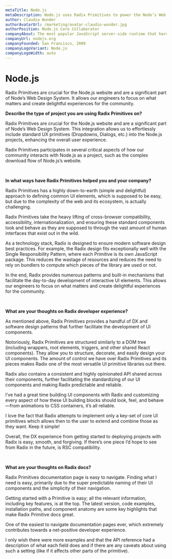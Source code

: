 ```yaml
---
metaTitle: Node.js
metaDescription: Node.js uses Radix Primitives to power the Node’s Web Design System. It allows engineers to focus on what matters and create delightful experiences for the web community.
author: Claudio Wunder
authorAvatarUrl: /marketing/avatar-claudio-wunder.jpg
authorPosition: Node.js Core Collaborator
companyAbout: The most popular JavaScript server-side runtime that hardly needs an introduction, Node.js is one of the fundamental projects in the web ecosystem.
companyUrl: nodejs.org
companyFounded: San Francisco, 2009
companyLogoVariant: Node.js
companyLogoWidth: auto
---
```


# Node.js

<HeroQuote>
  Radix Primitives are crucial for the Node.js website and are a significant
  part of Node’s Web Design System. It allows our engineers to focus on what
  matters and create delightful experiences for the community.
</HeroQuote>

**Describe the type of project you are using Radix Primitives on?**

Radix Primitives are crucial for the Node.js website and are a significant part of Node’s Web Design System. This integration allows us to effortlessly include standard UX primitives (Dropdowns, Dialogs, etc.) into the Node.js projects, enhancing the overall user experience.

Radix Primitives participates in several critical aspects of how our community interacts with Node.js as a project, such as the complex download flow of Node.js’s website.

<br />

**In what ways have Radix Primitives helped you and your company?**

Radix Primitives has a highly down-to-earth (simple and delightful) approach to defining common UI elements, which is supposed to be easy, but due to the complexity of the web and its ecosystem, is actually challenging.

Radix Primitives take the heavy lifting of cross-browser compatibility, accessibility, internationalization, and ensuring these standard components look and behave as they are supposed to through the vast amount of human interfaces that exist out in the wild.

As a technology stack, Radix is designed to ensure modern software design best practices. For example, the Radix design fits exceptionally well with the Single Responsibility Pattern, where each Primitive is its own JavaScript package. This reduces the wastage of resources and reduces the need to rely on bundlers to compute which pieces of the library are used or not.

In the end, Radix provides numerous patterns and built-in mechanisms that facilitate the day-to-day development of interactive UI elements. This allows our engineers to focus on what matters and create delightful experiences for the community.

<br />

**What are your thoughts on Radix developer experience?**

As mentioned above, Radix Primitives provides a handful of DX and software design patterns that further facilitate the development of UI components.

Notoriously, Radix Primitives are structured similarly to a DOM tree (including wrappers, root elements, triggers, and other shared React components). They allow you to structure, decorate, and easily design your UI components. The amount of control we have over Radix Primitives and its pieces makes Radix one of the most versatile UI primitive libraries out there.

Radix also contains a consistent and highly opinionated API shared across their components, further facilitating the standardizing of our UI components and making Radix predictable and reliable.

I’ve had a great time building UI components with Radix and customizing every aspect of how these UI building blocks should look, feel, and behave—from animations to CSS containers, it’s all reliable.

I love the fact that Radix attempts to implement only a key-set of core UI primitives which allows then to the user to extend and combine those as they want. Keep it simple!

Overall, the DX experience from getting started to deploying projects with Radix is easy, smooth, and forgiving. If there’s one piece I’d hope to see from Radix in the future, is RSC compatibility.

<br />

**What are your thoughts on Radix docs?**

Radix Primitives documentation page is easy to navigate. Finding what I need is easy, primarily due to the super predictable naming of their UI components and the simplicity of their navigation.

Getting started with a Primitive is easy; all the relevant information, including key features, is at the top. The latest version, code examples, installation paths, and component anatomy are some key highlights that make Radix Primitive docs great.

One of the easiest to navigate documentation pages ever, which extremely contributes towards a net-positive developer experience.

I only wish there were more examples and that the API reference had a description of what each field does and if there are any caveats about using such a setting (like if it affects other parts of the primitive).
